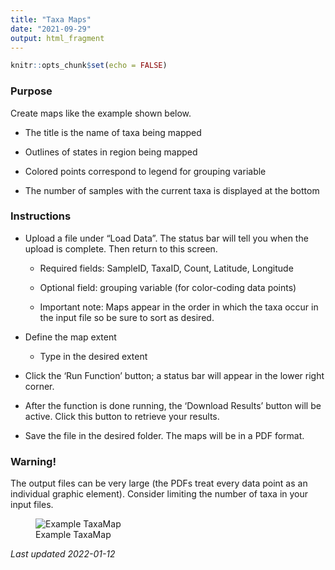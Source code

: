```yaml
---
title: "Taxa Maps"
date: "2021-09-29"
output: html_fragment
---
```


```r
knitr::opts_chunk$set(echo = FALSE)
```

### Purpose

Create maps like the example shown below. 

* The title is the name of taxa being mapped

* Outlines of states in region being mapped

* Colored points correspond to legend for grouping variable

* The number of samples with the current taxa is displayed at the bottom

### Instructions

* Upload a file under "Load Data".  The status bar will tell you when the upload
is complete.  Then return to this screen.

    +	Required fields: SampleID, TaxaID, Count, Latitude, Longitude

    +	Optional field: grouping variable (for color-coding data points)

    +	Important note: Maps appear in the order in which the taxa occur in the 
    input file so be sure to sort as desired.

*	Define the map extent

    +	Type in the desired extent 

*	Click the ‘Run Function’ button; a status bar will appear in the lower right 
corner.

*	After the function is done running, the ‘Download Results’ button will be 
active. Click this button to retrieve your results.

*	Save the file in the desired folder. The maps will be in a PDF format.

### Warning!

The output files can be very large (the PDFs treat every data point as 
an individual graphic element). Consider limiting the number of taxa in your 
input files.

![Example TaxaMap](Shiny_TaxaMap.png)

*Last updated 2022-01-12*
